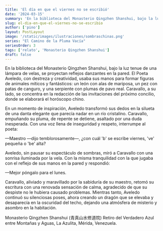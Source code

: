 ```yaml
---
title: 'El día en que el viernes no se escribió'
date: '2024-03-15'
summary: 'En la biblioteca del Monasterio Qingzhen Shanshui, bajo la luz tenue de una lámpara de velas, se proyectan reflejos danzantes en la pared.'
slug: el-dia-en-que-el-viernes-no-se-escribio
author: ['pino']
layout: PostLayout
image: '/static/images/ilustraciones/sombraschinas.png'
series: "El Camino de la Pluma Vacía"
seriesOrder: 3
tags: ['relato', 'Monasterio Qingzhen Shanshui']
draft: false
---
```


En la biblioteca del Monasterio Qingzhen Shanshui, bajo la luz tenue de una lámpara de velas, se proyectan reflejos danzantes en la pared. El Poeta Aveledo, con destreza y creatividad, usaba sus manos para formar figuras de animales míticos y fantásticos: un león con alas de mariposa, un pez con patas de canguro, y una serpiente con plumas de pavo real. Caravallo, a su lado, se concentra en la redacción de las invitaciones del próximo concilio, donde se elaborará el horóscopo chino.

En un momento de inspiración, Aveledo transformó sus dedos en la silueta de una danta elegante que parecía nadar en un río cristalino. Caravallo, empuñando su pluma, de repente se detiene, asaltado por una duda inesperada. Con una voz llena de inseguridad y respeto, interrumpe al poeta:

—Maestro —dijo temblorosamente—, ¿con cuál 'b' se escribe viernes, 've' pequeña o 'be' alta?

Aveledo, sin pausar su espectáculo de sombras, miró a Caravallo con una sonrisa iluminada por la vela. Con la misma tranquilidad con la que jugaba con el reflejo de sus manos en la pared y respondió:

—Mejor póngalo para el lunes.

Caravallo, aliviado y maravillado por la sabiduría de su maestro, retomó su escritura con una renovada sensación de calma, agradecido de que su despiste no le hubiera causado problemas. Mientras tanto, Aveledo continuó su silenciosas poses, ahora creando un dragón que se elevaba y desaparecía en la oscuridad del techo, dejando una atmósfera de misterio y asombro en la habitación.

Monasterio Qingzhen Shanshui (青真山水修道院) Retiro del Verdadero Azul entre Montañas y Aguas, La Azulita, Mérida, Venezuela. 